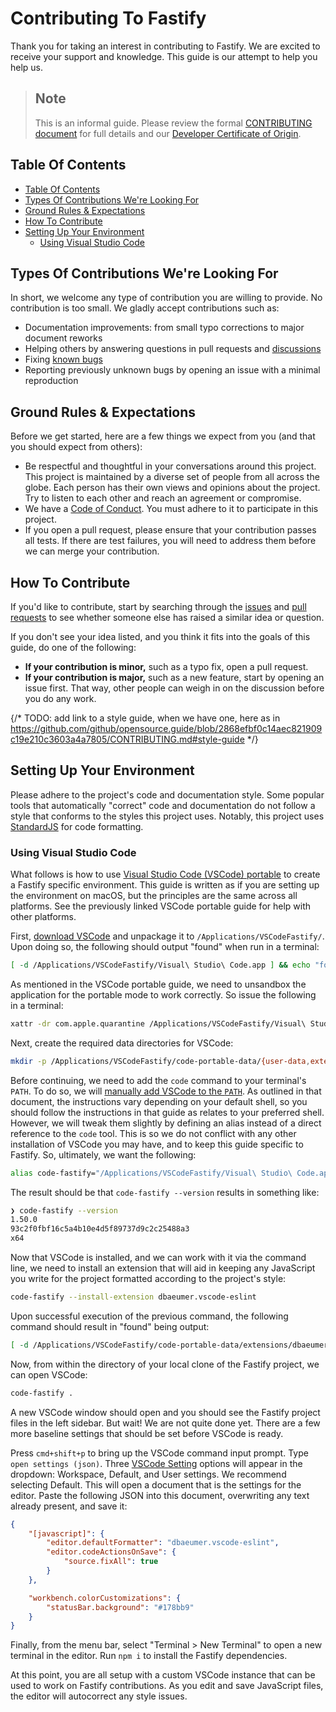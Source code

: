 # Contributing To Fastify
<a id="contributing"></a>

Thank you for taking an interest in contributing to Fastify. We are excited to
receive your support and knowledge. This guide is our attempt to help you help
us.

> ## Note
> This is an informal guide. Please review the formal [CONTRIBUTING
> document](https://github.com/fastify/fastify/blob/main/CONTRIBUTING.md) for
> full details and our [Developer Certificate of
> Origin](https://en.wikipedia.org/wiki/Developer_Certificate_of_Origin).

## Table Of Contents
<a id="contributing-toc"></a>

- [Table Of Contents](#table-of-contents)
- [Types Of Contributions We're Looking
  For](#types-of-contributions-were-looking-for)
- [Ground Rules & Expectations](#ground-rules--expectations)
- [How To Contribute](#how-to-contribute)
- [Setting Up Your Environment](#setting-up-your-environment)
  - [Using Visual Studio Code](#using-visual-studio-code)

## Types Of Contributions We're Looking For
<a id="contribution-types"></a>

In short, we welcome any type of contribution you are willing to provide. No
contribution is too small. We gladly accept contributions such as:

* Documentation improvements: from small typo corrections to major document
  reworks
* Helping others by answering questions in pull requests and
  [discussions](https://github.com/fastify/fastify/discussions)
* Fixing [known
  bugs](https://github.com/fastify/fastify/issues?q=is%3Aissue+is%3Aopen+label%3Abug)
* Reporting previously unknown bugs by opening an issue with a minimal
  reproduction

## Ground Rules & Expectations
<a id="contributing-rules"></a>

Before we get started, here are a few things we expect from you (and that you
should expect from others):

* Be respectful and thoughtful in your conversations around this project. This
  project is maintained by a diverse set of people from all across the globe.
  Each person has their own views and opinions about the project. Try to listen
  to each other and reach an agreement or compromise.
* We have a [Code of
  Conduct](https://github.com/fastify/fastify/blob/main/CODE_OF_CONDUCT.md). You
  must adhere to it to participate in this project.
* If you open a pull request, please ensure that your contribution passes all
  tests. If there are test failures, you will need to address them before we can
  merge your contribution.

## How To Contribute
<a id="contributing-how-to"></a>

If you'd like to contribute, start by searching through the
[issues](https://github.com/fastify/fastify/issues) and [pull
requests](https://github.com/fastify/fastify/pulls) to see whether someone else
has raised a similar idea or question.

If you don't see your idea listed, and you think it fits into the goals of this
guide, do one of the following:
* **If your contribution is minor,** such as a typo fix, open a pull request.
* **If your contribution is major,** such as a new feature, start by opening an
  issue first. That way, other people can weigh in on the discussion before you
  do any work.

{/* TODO: add link to a style guide, when we have one, here as in
https://github.com/github/opensource.guide/blob/2868efbf0c14aec821909c19e210c3603a4a7805/CONTRIBUTING.md#style-guide */}

## Setting Up Your Environment
<a id="contributing-environment"></a>

Please adhere to the project's code and documentation style. Some popular tools
that automatically "correct" code and documentation do not follow a style that
conforms to the styles this project uses. Notably, this project uses
[StandardJS](https://standardjs.com) for code formatting.

### Using Visual Studio Code
<a id="contributing-vscode"></a>

What follows is how to use [Visual Studio Code (VSCode)
portable](https://code.visualstudio.com/docs/editor/portable) to create a
Fastify specific environment. This guide is written as if you are setting up the
environment on macOS, but the principles are the same across all platforms. See
the previously linked VSCode portable guide for help with other platforms.

First, [download VSCode](https://code.visualstudio.com/download) and unpackage
it to `/Applications/VSCodeFastify/`. Upon doing so, the following should output
"found" when run in a terminal:

```sh
[ -d /Applications/VSCodeFastify/Visual\ Studio\ Code.app ] && echo "found"
```

As mentioned in the VSCode portable guide, we need to unsandbox the application
for the portable mode to work correctly. So issue the following in a terminal:

```sh
xattr -dr com.apple.quarantine /Applications/VSCodeFastify/Visual\ Studio\ Code.app
```

Next, create the required data directories for VSCode:

```sh
mkdir -p /Applications/VSCodeFastify/code-portable-data/{user-data,extensions}
```

Before continuing, we need to add the `code` command to your terminal's `PATH`.
To do so, we will [manually add VSCode to the
`PATH`](https://code.visualstudio.com/docs/setup/mac#_launching-from-the-command-line).
As outlined in that document, the instructions vary depending on your default
shell, so you should follow the instructions in that guide as relates to your
preferred shell. However, we will tweak them slightly by defining an alias
instead of a direct reference to the `code` tool. This is so we do not conflict
with any other installation of VSCode you may have, and to keep this guide
specific to Fastify. So, ultimately, we want the following:

```sh
alias code-fastify="/Applications/VSCodeFastify/Visual\ Studio\ Code.app/Contents/Resources/app/bin/code"
```

The result should be that `code-fastify --version` results in something like:

```sh
❯ code-fastify --version
1.50.0
93c2f0fbf16c5a4b10e4d5f89737d9c2c25488a3
x64
```

Now that VSCode is installed, and we can work with it via the command line, we
need to install an extension that will aid in keeping any JavaScript you write
for the project formatted according to the project's style:

```sh
code-fastify --install-extension dbaeumer.vscode-eslint
```

Upon successful execution of the previous command, the following command should
result in "found" being output:

```sh
[ -d /Applications/VSCodeFastify/code-portable-data/extensions/dbaeumer.vscode-eslint-* ] && echo "found"
```

Now, from within the directory of your local clone of the Fastify project, we
can open VSCode:

```sh
code-fastify .
```

A new VSCode window should open and you should see the Fastify project files in
the left sidebar. But wait! We are not quite done yet. There are a few more
baseline settings that should be set before VSCode is ready.

Press `cmd+shift+p` to bring up the VSCode command input prompt. Type `open
settings (json)`. Three [VSCode Setting](https://code.visualstudio.com/docs/getstarted/settings)
options will appear in the dropdown: Workspace, Default,
and User settings. We recommend selecting Default. This will open a document
that is the settings for the editor. Paste the following JSON into this
document, overwriting any text already present, and save it:

```json
{
    "[javascript]": {
        "editor.defaultFormatter": "dbaeumer.vscode-eslint",
        "editor.codeActionsOnSave": {
            "source.fixAll": true
        }
    },

    "workbench.colorCustomizations": {
        "statusBar.background": "#178bb9"
    }
}
```

Finally, from the menu bar, select "Terminal > New Terminal" to open a new terminal
in the editor. Run `npm i` to install the Fastify dependencies.

At this point, you are all setup with a custom VSCode instance that can be used
to work on Fastify contributions. As you edit and save JavaScript files, the
editor will autocorrect any style issues.
